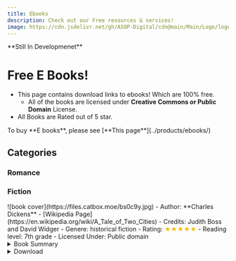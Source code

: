 ```yaml
---
title: Ebooks
description: Check out our Free resources & services! 
image: https://cdn.jsdelivr.net/gh/ASOP-Digital/cdn@main/Main/Logo/logo.png
---
```


<Aside type="danger" title="Not avaliable yet"> **Still In Developmenet**</Aside>


# Free E Books!
- This page contains download links to ebooks! Which are 100% free.
    - All of the books are licensed under **Creative Commons or Public Domain** License.
- All Books are Rated out of 5 star.

<Aside type="tip"> To buy **E books**, please see [**This page**](../products/ebooks/) </Aside>

## Categories

<CardGrid >
    <LinkCard title="Romance" href="#romance" description="Free Books related to Romance"/>
    <LinkCard title="Fiction" href="#fiction" description="See Fiction Books!"/>
    <LinkCard title="Non-Fiction" href="" description=""/>
    <LinkCard title="Tech" href="" description=""/>
    <LinkCard title="Humor" href="#humor" description=""/>
    <LinkCard title="" href="" description=""/>
    <LinkCard title="" href="" description=""/>
</CardGrid>

### Romance 

### Fiction

<CardGrid>
    <Card title='A Tale of Two Cities By Charles Dickens'> 
    ![book cover](https://files.catbox.moe/bs0c9y.jpg)
    - Author: **Charles Dickens**
    - [Wikipedia Page](https://en.wikipedia.org/wiki/A_Tale_of_Two_Cities)
    - Credits: Judith Boss and David Widger
    - Genere: historical fiction
    - Rating: <span style="color:#F6BE00">★★★★★</span>
    - Reading level: 7th grade 
    - Licensed Under: Public domain 
    <details>
    <summary>Book Summary</summary>
    "A Tale of Two Cities" by Charles Dickens is a historical novel written in the mid-19th century. Set against the backdrop of the French Revolution, the story opens with an exploration of the social and political turmoil of the time, introducing key themes such as resurrection, sacrifice, and the dichotomy between oppression and liberty. The narrative begins with the character Mr. Jarvis Lorry's journey, who is on a mission to retrieve Dr. Alexandre Manette, an imprisoned former physician, who has been "recalled to life" after years of suffering. The opening of the novel vividly depicts the contrasting conditions in England and France, emphasizing the hardships faced by common people. A detailed scene unfolds as Mr. Lorry, traveling on a Dover mail coach, encounters a mysterious messenger who brings him a message related to Dr. Manette. As Mr. Lorry arrives in Paris, we sense ominous undertones of the Revolution as Madame Defarge’s wine shop symbolizes the brewing discontent. The narrative hints at the challenges ahead as characters intertwine in a story of personal and political upheaval, setting the stage for the unfolding drama that explores the quest for justice in the face of tyranny. 
    </details>
    <details>
        <summary>Download</summary>
        ★ [Read Online Here](https://files.catbox.moe/i17qjy.pdf)

        ★ [Download here (.pdf)](https://raw.githubusercontent.com/ASOP-Digital/cdn/main/docs.asop.asia/ebooks-free/The-Tales-of-Two-Cities-by-Charles-Dickens/A%20Tale%20of%20Two%20Cities.pdf)
        
        ★ [Download here (.epub)](https://github.com/ASOP-Digital/cdn/raw/refs/heads/main/docs.asop.asia/ebooks-free/The-Tales-of-Two-Cities-by-Charles-Dickens/A%20Tale%20of%20Two%20Cities.epub)

        ★ [Download here (.txt)](https://cdn.jsdelivr.net/gh/ASOP-Digital/cdn@refs/heads/main/docs.asop.asia/ebooks-free/The-Tales-of-Two-Cities-by-Charles-Dickens/The-Tales-of-Two-Cities-by-Charles-Dickens.txt)
    </details>
    </Card>

    <Card title="Alice in Wonderland"> 
    ![Book Cover](https://files.catbox.moe/038qdg.jpg)
    - Author: **Carroll Lewis**
    - [Wikipedia Page](https://en.wikipedia.org/wiki/Alice%27s_Adventures_in_Wonderland)
    - Credits:	Arthur DiBianca and David Widger
    - Genere: Fantasy Fiction
    - Rating: <span style="color:#F6BE00">★★★★</span>
    - Reading level:  6th Grade
    - Licensed Under: Public Domain
    <details>
    <summary>Book Summary</summary>
    "Alice's Adventures in Wonderland" by Lewis Carroll is a classic children's novel written in the mid-19th century. The story follows a young girl named Alice who, feeling bored and sleepy while sitting by a riverbank, encounters a White Rabbit and follows it down a rabbit hole, plunging into a fantastical world filled with curious creatures and whimsical adventures. The opening of the book introduces Alice as she daydreams about her surroundings before spotting the White Rabbit, who is both flustered and animated. Curious, Alice pursues the Rabbit and finds herself tumbling down a deep rabbit hole, leading to a curious hall filled with doors, all locked. After experiencing a series of bizarre changes in size from eating and drinking mysterious substances, she begins exploring this new world, initially frustrated by her newfound challenges as she navigates her size and the peculiar inhabitants she meets. The narrative sets the tone for Alice's whimsical and often nonsensical adventures that characterize the entire tale.
    </details>
    <details>
        <summary>Download</summary>
    ★ [Read Online here](https://files.catbox.moe/qqvc07.pdf)

    ★ [Download here (.pdf)](https://raw.githubusercontent.com/ASOP-Digital/cdn/9ec3aa4ce0ab5e9d203f560266443b335e0040bc/docs.asop.asia/ebooks-free/Alice's%20Adventures%20in%20Wonderland%20by%20Lewis%20Carroll/Alice's%20Adventures%20in%20Wonderland.pdf)
    
    ★ [Download here (.epub)](https://cdn.jsdelivr.net/gh/ASOP-Digital/cdn@raw/refs/heads/main/docs.asop.asia/ebooks-free/Alice's%20Adventures%20in%20Wonderland%20by%20Lewis%20Carroll/Alice's%20Adventures%20in%20Wonderland.epub)
    
    ★ [Download here (.txt)](https://files.catbox.moe/om44sy.txt)
    </details>
    </Card>

    <Card title=""> 
    ![]()
    - Author: ** **
    - [Wikipedia Page]()
    - Credits: 
    - Genere: 
    - Rating: <span style="color:#F6BE00">★★★★★</span>
    - Reading level:  
    - Licnesed Under: 
    <details>
    <summary>summary</summary>

    </details>


    <details>
        <summary>Download</summary>
    ★ [Read Online Here]()

    ★ [Download here (.pdf)]()
    
    ★ [Download here (.epub)]()

    ★ [Download here (.txt)]()
    </details>
    </Card>



    <Card title=""> 
    ![]()
    - Author: ** **
    - [Wikipedia Page]()
    - Credits: 
    - Genere: 
    - Rating: <span style="color:#F6BE00">★★★★★</span>
    - Reading level:  
    - Licnesed Under: 
    <details>
    <summary>summary</summary>

    </details>
    <details>
        <summary>Download</summary>
    ★ [Read Online Here]()

    ★ [Download here (.pdf)]()
    
    ★ [Download here (.epub)]()

    ★ [Download here (.txt)]()
    </details>
    </Card>


</CardGrid>


### Humor

<CardGrid >

    <Card title=""> 
    ![]()
    - Author: ** **
    - [Wikipedia Page]()
    - Credits: 
    - Genere: 
    - Rating: <span style="color:#F6BE00">★★★★★</span>
    - Reading level:  
    - Licnesed Under: 
    <details>
    <summary>summary</summary>

    </details>
    <details>
        <summary>Download</summary>
    ★ [Read Online Here]()

    ★ [Download here (.pdf)]()
    
    ★ [Download here (.epub)]()

    ★ [Download here (.txt)]()
    </details>
    </Card>

</CardGrid>




